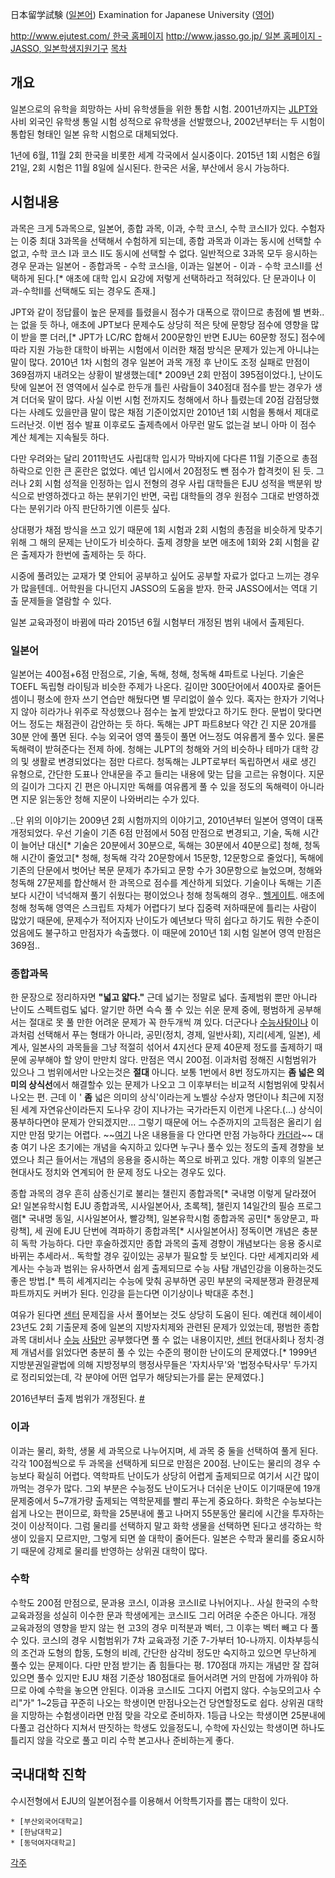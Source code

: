 日本留学試験 ([[일본어]])
Examination for Japanese University ([[영어]])

[[http://www.ejutest.com/ 한국 홈페이지]]
[[http://www.jasso.go.jp/ 일본 홈페이지 - JASSO, 일본학생지원기구]]
[[목차]]

== 개요 ==
일본으로의 유학을 희망하는 사비 유학생들을 위한 통합 시험. 2001년까지는 [[JLPT]]와 사비 외국인 유학생 통일 시험 성적으로 유학생을 선발했으나, 2002년부터는 두 시험이 통합된 형태인 일본 유학 시험으로 대체되었다. 

1년에 6월, 11월 2회 한국을 비롯한 세계 각국에서 실시중이다. 2015년 1회 시험은 6월 21일, 2회 시험은 11월 8일에 실시된다. 한국은 서울, 부산에서 응시 가능하다.

== 시험내용 ==
과목은 크게 5과목으로, 일본어, 종합 과목, 이과, 수학 코스I, 수학 코스II가 있다. 수험자는 이중 최대 3과목을 선택해서 수험하게 되는데, 종합 과목과 이과는 동시에 선택할 수 없고, 수학 코스 I과 코스 II도 동시에 선택할 수 없다. 일반적으로 3과목 모두 응시하는 경우 문과는 일본어 - 종합과목 - 수학 코스I을, 이과는 일본어 - 이과 - 수학 코스II를 선택하게 된다.[* 애초에 대학 입시 요강에 저렇게 선택하라고 적혀있다. 단 문과이나 이과-수학II를 선택해도 되는 경우도 존재.]

JPT와 같이 정답률이 높은 문제를 틀렸을시 점수가 대폭으로 깎이므로 총점에 별 변화..는 없을 듯 하나, 애초에 JPT보다 문제수도 상당히 적은 탓에 문항당 점수에 영향을 많이 받을 뿐 더러,[* JPT가 LC/RC 합해서 200문항인 반면 EJU는 60문항 정도] 점수에 따라 지원 가능한 대학이 바뀌는 시험에서 이러한 채점 방식은 문제가 있는게 아니냐는 말이 많다. 2010년 1차 시험의 경우 일본어 과목 개정 후 난이도 조정 실패로 만점이 369점까지 내려오는 상황이 발생했는데[* 2009년 2회 만점이 395점이었다.], 난이도 탓에 일본어 전 영역에서 실수로 한두개 틀린 사람들이 340점대 점수를 받는 경우가 생겨 더더욱 말이 많다. 사실 이번 시험 전까지도 청해에서 하나 틀렸는데 20점 감점당했다는 사례도 있을만큼 말이 많은 채점 기준이었지만 2010년 1회 시험을 통해서 제대로 드러난것. 이번 점수 발표 이후로도 출제측에서 아무런 말도 없는걸 보니 아마 이 점수 계산 체계는 지속될듯 하다.

다만 우려와는 달리 2011학년도 사립대학 입시가 막바지에 다다른 11월 기준으로 총점 하락으로 인한 큰 혼란은 없었다. 예년 입시에서 20점정도 뺀 점수가 합격컷이 된 듯. 그러나 2회 시험 성적을 인정하는 입시 전형의 경우 사립 대학들은 EJU 성적을 백분위 방식으로 반영하겠다고 하는 분위기인 반면, 국립 대학들의 경우 원점수 그대로 반영하겠다는 분위기라 아직 판단하기엔 이른듯 싶다.

상대평가 채점 방식을 쓰고 있기 때문에 1회 시험과 2회 시험의 총점을 비슷하게 맞추기 위해 그 해의 문제는 난이도가 비슷하다. 출제 경향을 보면 애초에 1회와 2회 시험을 같은 출제자가 한번에 출제하는 듯 하다.

시중에 풀려있는 교재가 몇 안되어 공부하고 싶어도 공부할 자료가 없다고 느끼는 경우가 많을텐데.. 어학원을 다니던지 JASSO의 도움을 받자. 한국 JASSO에서는 역대 기출 문제들을 열람할 수 있다.

일본 교육과정이 바뀜에 따라 2015년 6월 시험부터 개정된 범위 내에서 출제된다. 
=== 일본어 ===
일본어는 400점+6점 만점으로, 기술, 독해, 청해, 청독해 4파트로 나뉜다. 기술은 TOEFL 독립형 라이팅과 비슷한 주제가 나온다. 길이만 300단어에서 400자로 줄어든 셈이니 평소에 한자 쓰기 연습만 해뒀다면 별 무리없이 쓸수 있다. 혹자는 한자가 기억나지 않아 히라가나 위주로 작성했으나 점수는 높게 받았다고 하기도 한다. 문법이 맞다면 어느 정도는 채점관이 감안하는 듯 하다. 독해는 JPT 파트8보다 약간 긴 지문 20개를 30분 안에 풀면 된다. 수능 외국어 영역 풀듯이 풀면 어느정도 여유롭게 풀수 있다. 물론 독해력이 받혀준다는 전제 하에. 청해는 JLPT의 청해와 거의 비슷하나 테마가 대학 강의 및 생활로 변경되었다는 점만 다르다. 청독해는 JLPT로부터 독립하면서 새로 생긴 유형으로, 간단한 도표나 안내문을 주고 들리는 내용에 맞는 답을 고르는 유형이다. 지문의 길이가 그다지 긴 편은 아니지만 독해를 여유롭게 풀 수 있을 정도의 독해력이 아니라면 지문 읽는동안 청해 지문이 나와버리는 수가 있다.

..단 위의 이야기는 2009년 2회 시험까지의 이야기고, 2010년부터 일본어 영역이 대폭 개정되었다. 우선 기술이 기존 6점 만점에서 50점 만점으로 변경되고, 기술, 독해 시간이 늘어난 대신[* 기술은 20분에서 30분으로, 독해는 30분에서 40분으로] 청해, 청독해 시간이 줄었고[* 청해, 청독해 각각 20문항에서 15문항, 12문항으로 줄었다], 독해에 기존의 단문에서 벗어난 복문 문제가 추가되고 문항 수가 30문항으로 늘었으며, 청해와 청독해 27문제를 합산해서 한 과목으로 점수를 계산하게 되었다. 기술이나 독해는 기존보다 시간이 넉넉해져 풀기 쉬웠다는 평이었으나 청해 청독해의 경우.. [[헬게이트]]. 애초에 청해 청독해 영역은 스크립트 자체가 어렵다기 보다 집중력 저하때문에 틀리는 사람이 많았기 때문에, 문제수가 적어지자 난이도가 예년보다 딱히 쉽다고 하기도 뭐한 수준이었음에도 불구하고 만점자가 속출했다. 이 때문에 2010년 1회 시험 일본어 영역 만점은 369점..

=== 종합과목 ===
한 문장으로 정리하자면 '''"넓고 얇다."''' 근데 넓기는 정말로 넓다. 출제범위 뿐만 아니라 난이도 스펙트럼도 넓다. 알기만 하면 슥슥 풀 수 있는 쉬운 문제 중에, 평범하게 공부해서는 절대로 못 풀 만한 어려운 문제가 꼭 한두개씩 껴 있다. 더군다나 [[수능]][[사탐]]이나 이과처럼 선택해서 푸는 형태가 아니라, 공민(정치, 경제, 일반사회), 지리(세계, 일본), 세계사, 일본사의 과목들을 그냥 적절히 섞어서 4지선다 문제 40문제 정도를 출제하기 때문에 공부해야 할 양이 만만치 않다. 만점은 역시 200점. 이과처럼 정해진 시험범위가 있으나 그 범위에서만 나오는것은 '''절대''' 아니다. 보통 1번에서 8번 정도까지는 '''좀 넓은 의미의 상식선'''에서 해결할수 있는 문제가 나오고 그 이후부터는 비교적 시험범위에 맞춰서 나오는 편. 근데 이 ' '''좀''' 넓은 의미의 상식'이라는게 노벨상 수상자 명단이나 최근에 지정된 세계 자연유산이라든지 도나우 강이 지나가는 국가라든지 이런게 나온다.(...) 상식이 풍부하다면야 문제가 안되겠지만... 그렇기 때문에 어느 수준까지의 고득점은 올리기 쉽지만 만점 맞기는 어렵다. ~~[http://gall.dcinside.com/board/view/?id=foreign_university&no=195157&page=1&search_pos=-186750&s_type=search_all&s_keyword=%EC%A2%85%EA%B3%BC+%EC%83%81%EC%8B%9D 여기] 나온 내용들을 다 안다면 만점 가능하다 [[카더라]]~~ 대충 여기 나온 초기에는 개념을 숙지하고 있다면 누구나 풀수 있는 정도의 출제 경향을 보였으나 최근 들어서는 개념의 응용을 중시하는 쪽으로 바뀌고 있다. 개항 이후의 일본근현대사도 정치와 연계되어 한 문제 정도 나오는 경우도 있다.

종합 과목의 경우 흔히 삼종신기로 불리는 챌린지 종합과목[* 국내명 이렇게 달라졌어요! 일본유학시험 EJU 종합과목, 시사일본어사, 초록책], 챌린지 14일간의 필승 프로그램[* 국내명 동일, 시사일본어사, 빨강책],  일본유학시험 종합과목 공민[* 동양문고, 파랑책], 세 권에 EJU 단번에 격파하기 종합과목[* 시사일본어사] 정독이면 개념은 충분히 독학 가능하다. 다만 후술하겠지만 종합 과목의 출제 경향이 개념보다는 응용 중시로 바뀌는 추세라서.. 독학할 경우 깊이있는 공부가 필요할 듯 보인다. 다만 세계지리와 세계사는 수능과 범위는 유사하면서 쉽게 출제되므로 수능 사탐 개념인강을 이용하는것도 좋은 방법.[* 특히 세계지리는 수능에 맞춰 공부하면 공민 부분의 국제분쟁과 환경문제 파트까지도 커버가 된다. 인강을 듣는다면 이기상이나 박대훈 추천.]

여유가 된다면 [[센터]] 문제집을 사서 풀어보는 것도 상당히 도움이 된다. 예컨대 헤이세이 23년도 2회 기출문제 중에 일본의 지방자치제와 관련된 문제가 있었는데, 평범한 종합과목 대비서나 [[수능]] [[사탐]]만 공부했다면 풀 수 없는 내용이지만, [[센터]] 현대사회나 정치·경제 개념서를 읽었다면 충분히 풀 수 있는 수준의 평이한 난이도의 문제였다.[* 1999년 지방분권일괄법에 의해 지방정부의 행정사무들은 '자치사무'와 '법정수탁사무' 두가지로 정리되었는데, 각 분야에 어떤 업무가 해당되는가를 묻는 문제였다.]

2016년부터 출제 범위가 개정된다. [http://www.ejutest.com/total_new.html #]

=== 이과 ===
이과는 물리, 화학, 생물 세 과목으로 나누어지며, 세 과목 중 둘을 선택하여 풀게 된다. 각각 100점씩으로 두 과목을 선택하게 되므로 만점은 200점. 난이도는 물리의 경우 수능보다 확실히 어렵다. 역학파트 난이도가 상당히 어렵게 출제되므로 여기서 시간 많이 까먹는 경우가 많다. 그외 부분은 수능정도 난이도거나 더쉬운 난이도 이기때문에 19개 문제중에서 5~7개가량 출제되는 역학문제를 빨리 푸는게 중요하다. 화학은 수능보다는 쉽게 나오는 편이므로, 화학을 25분내에 풀고 나머지 55분동안 물리에 시간을 투자하는것이 이상적이다. 그럼 물리를 선택하지 말고 화학 생물을 선택하면 된다고 생각하는 학생이 있을지 모르지만, 그렇게 되면 쓸 대학이 줄어든다. 일본은 수학과 물리를 중요시하기 때문에 강제로 물리를 반영하는 상위권 대학이 많다.

=== 수학 ===
수학도 200점 만점으로, 문과용 코스I, 이과용 코스II로 나뉘어지나.. 사실 한국의 수학 교육과정을 성실히 이수한 문과 학생에게는 코스II도 그리 어려운 수준은 아니다. 개정 교육과정의 영향을 받지 않는 현 고3의 경우 미적분과 벡터, 그 이후는 벡터 빼고 다 풀수 있다. 코스I의 경우 시험범위가 7차 교육과정 기준 7-가부터 10-나까지. 이차부등식의 조건과 도형의 합동, 도형의 비례, 간단한 삼각비 정도만 숙지하고 있으면 무난하게 풀수 있는 문제이다. 다만 만점 받기는 좀 힘들다는 평. 170점대 까지는 개념만 잘 잡혀있으면 풀수 있지만 EJU 채점 기준상 180점대로 들어서려면 거의 만점에 가까워야 하므로 아예 수학을 놓으면 안된다.
이과용 코스II도 그다지 어렵지 않다. 수능모의고사 수리"가" 1~2등급 꾸준히 나오는 학생이면 만점나오는건 당연할정도로 쉽다. 상위권 대학을 지망하는 수험생이라면 만점 맞을 각오로 준비하자. 1등급 나오는 학생이면 25분내에 다풀고 검산하다 지쳐서 딴짓하는 학생도 있을정도니, 수학에 자신있는 학생이면 하나도 틀리지 않을 각오로 풀고 미리 수학 본고사나 준비하는게 좋다.

== 국내대학 진학 ==
수시전형에서 EJU의 일본어점수를 이용해서 어학특기자를 뽑는 대학이 있다.
 * [부산외국어대학교]
 * [한남대학교]
 * [동덕여자대학교]

[[각주]]
